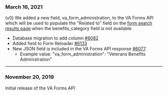 ### March 16, 2021
(v0) We added a new field, va_form_administration, to the VA Forms API which will be used to populate the "Related to" field on the [form search results page](https://www.va.gov/find-forms/) when the benefits_category field is not available
* Database migration to add column [#6082](https://github.com/department-of-veterans-affairs/vets-api/pull/6082)
* Added field to Form Reloader [#6133](https://github.com/department-of-veterans-affairs/vets-api/pull/6133)
* New JSON field is included in the VA Forms API response [#6077](https://github.com/department-of-veterans-affairs/vets-api/pull/6077)
  * Example value: "va_form_administration": "Veterans Benefits Administration"

---

### November 20, 2019
Initial release of the VA Forms API




